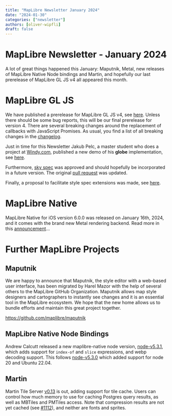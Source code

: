 ```yaml
---
title: "MapLibre Newsletter January 2024"
date: "2024-01-30"
categories: ["newsletter"]
authors: [oliver-wipfli]
draft: false
---
```


# MapLibre Newsletter - January 2024

A lot of great things happened this January: Maputnik, Metal, new releases of MapLibre Native Node bindings and Martin, and hopefully our last prerelease of MapLibre GL JS v4 all appeared this month.

# MapLibre GL JS

We have published a prerelease for MapLibre GL JS v4, see [here](https://github.com/maplibre/maplibre-gl-js/releases/tag/v4.0.0-pre.6). Unless there should be some bug reports, this will be our final prerelease for version 4. There are several breaking changes around the replacement of callbacks with JavaScript Promises. As usual, you find a list of all breaking changes in the [changelog](https://github.com/maplibre/maplibre-gl-js/blob/main/CHANGELOG.md).

Just in time for this Newsletter Jakub Pelc, a master student who does a project at [Windy.com](https://windy.com), published a new demo of his **globe** implementation, see [here](https://github.com/maplibre/maplibre/discussions/161#discussioncomment-8300538).

Furthermore, [sky spec](https://github.com/maplibre/maplibre-style-spec/pull/478) was approved and should hopefully be incorporated in a future version. The original [pull request](https://github.com/maplibre/maplibre-gl-js/pull/3645) was updated.

Finally, a proposal to facilitate style spec extensions was made, see [here](https://github.com/maplibre/maplibre-style-spec/issues/516).

# MapLibre Native

MapLibre Native for iOS version 6.0.0 was released on January 16th, 2024, and it comes with the brand new Metal rendering backend. Read more in this [announcement](https://maplibre.org/news/2024-01-19-metal-support-for-maplibre-native-ios-is-here/)...

# Further MapLibre Projects

## Maputnik

We are happy to announce that Maputnik, the style editor with a web-based user interface, has been migrated by Harel Mazor with the help of several others to the MapLibre GitHub Organization. Maputnik allows map style designers and cartographers to instantly see changes and it is an essential tool in the MapLibre ecosystem. We hope that the new home allows us to bundle efforts and maintain this great project together.

https://github.com/maplibre/maputnik

## MapLibre Native Node Bindings

Andrew Calcutt released a new maplibre-native node version, [node-v5.3.1](https://github.com/maplibre/maplibre-native/releases/tag/node-v5.3.1), which adds support for `index-of` and `slice` expressions, and webp decoding support. This follows [node-v5.3.0](https://github.com/maplibre/maplibre-native/releases/tag/node-v5.3.0) which added support for node 20 and Ubuntu 22.04.

## Martin

Martin Tile Server [v0.13](https://github.com/maplibre/martin/releases/tag/v0.13.0) is out, adding support for tile cache. Users can control how much memory to use for caching Postgres query results, as well as MBTiles and PMTiles access. Note that compression results are not yet cached (see [#1112](https://github.com/maplibre/martin/issues/1112)), and neither are fonts and sprites.

